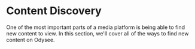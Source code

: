 # Content Discovery

One of the most important parts of a media platform is being able to find new content to view. In this section, we'll cover all of the ways to find new content on Odysee.


<div class="container" style={{ padding: 0 }}>
  <div class="row">
    <div class="col col--3 margin-bottom--lg">
      <ThumbnailCard
        title="Following"
        faIcon="fa-circle-play"
        description="Following new channels and viewing their content."
        to={'/category-contentdiscovery/following'}
        thumbnail="https://placehold.co/1200x600"
      />
    </div>
    <div class="col col--3 margin-bottom--lg">
      <ThumbnailCard
        title="Categories"
        description="Quick overview of the channel categories."
        to={'/category-contentdiscovery/categories'}
        thumbnail="https://placehold.co/1200x600"
      />
    </div>
    <div class="col col--3 margin-bottom--lg">
      <ThumbnailCard
        title="Search"
        description="Basic search, Tag search, and Search settings."
        to={'/category-contentdiscovery/search'}
        thumbnail="https://placehold.co/1200x600"
      />
    </div>
  </div>
</div>
